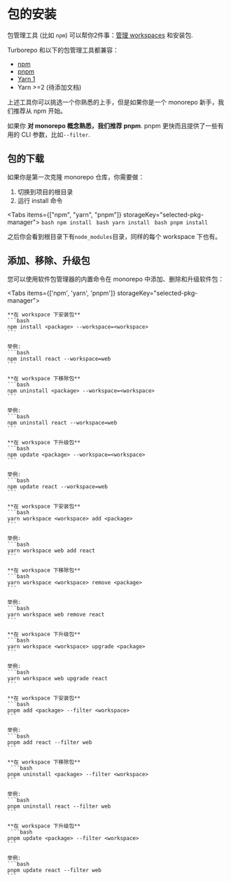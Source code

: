 
# 包的安装 

包管理工具 (比如 `npm`) 可以帮你2件事：[管理 workspaces](/repo/docs/handbook/workspaces) 和安装包.

Turborepo 和以下的包管理工具都兼容：

- [npm](https://docs.npmjs.com/cli/v8/using-npm/workspaces#description)
- [pnpm](https://pnpm.io/workspaces)
- [Yarn 1](https://classic.yarnpkg.com/lang/en/docs/workspaces/)
- Yarn >=2 (待添加文档)

上述工具你可以挑选一个你熟悉的上手，但是如果你是一个 monorepo 新手，我们推荐从 npm 开始。

如果你 **对 monorepo 概念熟悉，我们推荐 pnpm**. pnpm 更快而且提供了一些有用的 CLI 参数，比如`--filter`.

## 包的下载

如果你是第一次克隆 monorepo 仓库，你需要做：

1. 切换到项目的根目录
2. 运行 install 命令

<Tabs items={["npm", "yarn", "pnpm"]} storageKey="selected-pkg-manager">
  <Tab>```bash npm install ```</Tab>
  <Tab>```bash yarn install ```</Tab>
  <Tab>```bash pnpm install ```</Tab>
</Tabs>

之后你会看到根目录下有`node_modules`目录，同样的每个 workspace 下也有。

## 添加、移除、升级包

您可以使用软件包管理器的内置命令在 monorepo 中添加、删除和升级软件包：

<Tabs items={['npm', 'yarn', 'pnpm']} storageKey="selected-pkg-manager">
  <Tab>

    **在 workspace 下安装包**
    ```bash
    npm install <package> --workspace=<workspace>
    ```

    举例:
    ```bash
    npm install react --workspace=web
    ```

    **在 workspace 下移除包**
    ```bash
    npm uninstall <package> --workspace=<workspace>
    ```

    举例:
    ```bash
    npm uninstall react --workspace=web
    ```

    **在 workspace 下升级包**
    ```bash
    npm update <package> --workspace=<workspace>
    ```

    举例:
    ```bash
    npm update react --workspace=web
    ```

  </Tab>
  <Tab>

    **在 workspace 下安装包**
    ```bash
    yarn workspace <workspace> add <package>
    ```

    举例:
    ```bash
    yarn workspace web add react
    ```

    **在 workspace 下移除包**
    ```bash
    yarn workspace <workspace> remove <package>
    ```

    举例:
    ```bash
    yarn workspace web remove react
    ```

    **在 workspace 下升级包**
    ```bash
    yarn workspace <workspace> upgrade <package>
    ```

    举例:
    ```bash
    yarn workspace web upgrade react
    ```

  </Tab>
  <Tab>

    **在 workspace 下安装包**
    ```bash
    pnpm add <package> --filter <workspace>
    ```

    举例:
    ```bash
    pnpm add react --filter web
    ```

    **在 workspace 下移除包**
     ```bash
    pnpm uninstall <package> --filter <workspace>
    ```

    举例:
    ```bash
    pnpm uninstall react --filter web
    ```

    **在 workspace 下升级包**
     ```bash
    pnpm update <package> --filter <workspace>
    ```

    举例:
    ```bash
    pnpm update react --filter web
    ```

  </Tab>
</Tabs>
